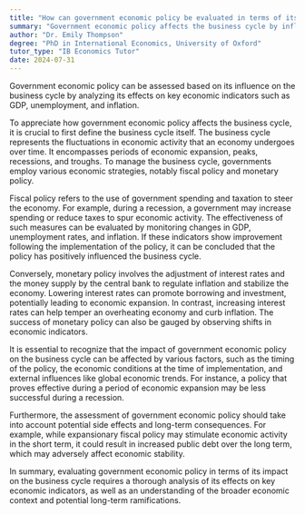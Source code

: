 ```yaml
---
title: "How can government economic policy be evaluated in terms of its impact on the business cycle?"
summary: "Government economic policy affects the business cycle by influencing key indicators like GDP, unemployment, and inflation, which are essential for evaluating its overall impact on the economy."
author: "Dr. Emily Thompson"
degree: "PhD in International Economics, University of Oxford"
tutor_type: "IB Economics Tutor"
date: 2024-07-31
---
```


Government economic policy can be assessed based on its influence on the business cycle by analyzing its effects on key economic indicators such as GDP, unemployment, and inflation.

To appreciate how government economic policy affects the business cycle, it is crucial to first define the business cycle itself. The business cycle represents the fluctuations in economic activity that an economy undergoes over time. It encompasses periods of economic expansion, peaks, recessions, and troughs. To manage the business cycle, governments employ various economic strategies, notably fiscal policy and monetary policy.

Fiscal policy refers to the use of government spending and taxation to steer the economy. For example, during a recession, a government may increase spending or reduce taxes to spur economic activity. The effectiveness of such measures can be evaluated by monitoring changes in GDP, unemployment rates, and inflation. If these indicators show improvement following the implementation of the policy, it can be concluded that the policy has positively influenced the business cycle.

Conversely, monetary policy involves the adjustment of interest rates and the money supply by the central bank to regulate inflation and stabilize the economy. Lowering interest rates can promote borrowing and investment, potentially leading to economic expansion. In contrast, increasing interest rates can help temper an overheating economy and curb inflation. The success of monetary policy can also be gauged by observing shifts in economic indicators.

It is essential to recognize that the impact of government economic policy on the business cycle can be affected by various factors, such as the timing of the policy, the economic conditions at the time of implementation, and external influences like global economic trends. For instance, a policy that proves effective during a period of economic expansion may be less successful during a recession.

Furthermore, the assessment of government economic policy should take into account potential side effects and long-term consequences. For example, while expansionary fiscal policy may stimulate economic activity in the short term, it could result in increased public debt over the long term, which may adversely affect economic stability.

In summary, evaluating government economic policy in terms of its impact on the business cycle requires a thorough analysis of its effects on key economic indicators, as well as an understanding of the broader economic context and potential long-term ramifications.
    